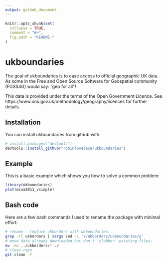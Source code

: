 ```yaml
---
output: github_document
---
```


<!-- README.md is generated from README.Rmd. Please edit that file -->

```r
knitr::opts_chunk$set(
  collapse = TRUE,
  comment = "#>",
  fig.path = "README-"
)
```

# ukboundaries

The goal of ukboundaries is to ease access to official geographic UK data.
As some in the Free and Open Source Software for Geospatial community (FOSS4G) would say:
"geo for all"!

This data is provided under the terms of the Open Government Licence.
See https://www.ons.gov.uk/methodology/geography/licences for further details.

## Installation

You can install ukboundaries from github with:

```r
# install.packages("devtools")
devtools::install_github("robinlovelace/ukboundaries")
```

## Example

This is a basic example which shows you how to solve a common problem:

```r
library(ukboundaries)
plot(msoa2011_vsimple)
```

## Bash code

Here are a few bash commands I used to rename the package with minimal effort:

```bash
# rename - replace ukborders with ukboundaries:
grep -rl ukborders | xargs sed -i 's/ukborders/ukboundaries/g'
# move data already downloaded but don't 'clobber' existing files:
mv -nv ../ukborders/* ./
# clean repo
git clean -f
```
